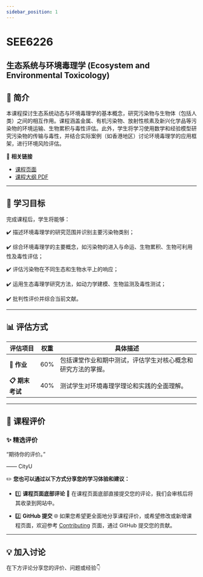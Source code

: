 ```yaml
---
sidebar_position: 1
---
```


# SEE6226
## 生态系统与环境毒理学 (Ecosystem and Environmental Toxicology)

## **📘 简介**
本课程探讨生态系统动态与环境毒理学的基本概念，研究污染物与生物体（包括人类）之间的相互作用。课程涵盖金属、有机污染物、放射性核素及新兴化学品等污染物的环境运输、生物累积与毒性评估。此外，学生将学习使用数学和经验模型研究污染物的传输与毒性，并结合实际案例（如香港地区）讨论环境毒理学的应用框架，进行环境风险评估。

🔗 **相关链接**
- [课程页面](https://www.cityu.edu.hk/catalogue/pg/202425/course/SEE6226.htm)
- [课程大纲 PDF](https://www.cityu.edu.hk/catalogue/pg/202425/course/SEE6226.pdf)

---

## **🎯 学习目标**

完成课程后，学生将能够：

✔️ 描述环境毒理学的研究范围并识别主要污染物类别；

✔️ 综合环境毒理学的主要概念，如污染物的进入与命运、生物累积、生物可利用性及毒性评估；

✔️ 评估污染物在不同生态和生物水平上的响应；

✔️ 运用生态毒理学研究方法，如动力学建模、生物监测及毒性测试；

✔️ 批判性评价并综合当前文献。

---

## **📊 评估方式**

| **评估项目**            | **权重** | **具体描述**                                                                                       |
|------------------------|---------|---------------------------------------------------------------------------------------------------|
| **📂 作业**            | 60%     | 包括课堂作业和期中测试，评估学生对核心概念和研究方法的掌握。                                               |
| **📋 期末考试**         | 40%     | 测试学生对环境毒理学理论和实践的全面理解。                                                              |

---

## **💬 课程评价**

### ✨ **精选评价**
<div className={commentStyles.commentBox}>
    <p className={commentStyles.commentText}>
        “期待你的评价。”
    </p>
    <p className={commentStyles.commentAuthor}>—— CityU</p>
</div>

✏️ **您也可以通过以下方式分享您的学习体验和建议：**

- 1️⃣ **课程页面底部评论**
💬 在课程页面底部直接提交您的评论，我们会审核后将其收录到网站中。

- 2️⃣ **GitHub 提交**
🌐 如果您希望更全面地分享课程评价，或希望修改或新增课程页面，欢迎参考 [Contributing](https://penjc.github.io/cityU-navigator/contributing) 页面，通过 GitHub 提交您的贡献。

---

## **💡 加入讨论**

在下方评论分享您的评价、问题或经验👇
<Utterances />
